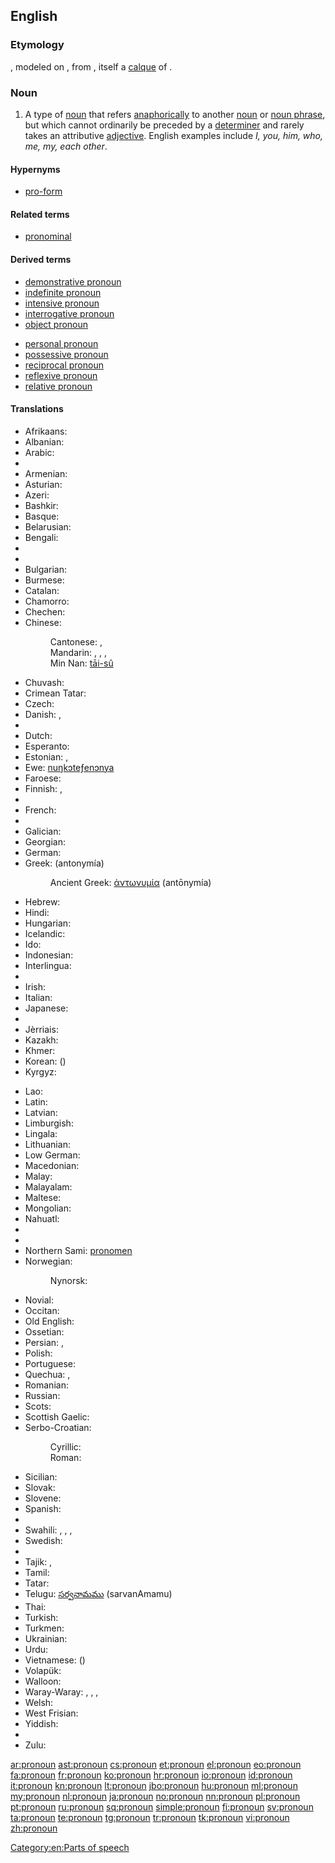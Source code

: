 ==English==
{{wikipedia}}

===Etymology===
{{prefix|pro|noun}}, modeled on {{etyl|frm|en}} {{term|pronom|lang=frm}}, from {{etyl|la|en}} {{term|pronomen|lang=la}}, itself a [[calque]] of {{etyl|grc|en}} {{term|ἀντωνυμία|tr=antōnumia|lang=grc|sc=polytonic}}.

===Noun===
{{en-noun}}

# {{context|grammar|lang=en}} A type of [[noun]] that refers [[anaphora|anaphorically]] to another [[noun]] or [[noun phrase]], but which cannot ordinarily be preceded by a [[determiner]] and rarely takes an attributive [[adjective]]. English examples include ''I, you, him, who, me, my, each other''.

====Hypernyms====
* [[pro-form]]

====Related terms====
* [[pronominal]]

====Derived terms====
{{top2}}
* [[demonstrative pronoun]]
* [[indefinite pronoun]]
* [[intensive pronoun]]
* [[interrogative pronoun]]
* [[object pronoun]]
{{mid2}}
* [[personal pronoun]]
* [[possessive pronoun]]
* [[reciprocal pronoun]]
* [[reflexive pronoun]]
* [[relative pronoun]]
{{bottom}}

====Translations====
{{trans-top|pronoun}}
* Afrikaans: {{t+|af|voornaamwoord}}
* Albanian: {{t+|sq|përemri|m}}
* Arabic: {{t+|ar|ضمير|m|tr=ḍamīr|sc=Arab}}
* {{trreq|an}}
* Armenian: {{t-|hy|դերանուն|tr=deranun}}
* Asturian: {{t+|ast|pronome}}
* Azeri: {{t-|az|əvəzlik}}
* Bashkir: {{tø|ba|алмаш|tr=almaš|sc=Cyrl}}
* Basque: {{t-|eu|izenordain}}
* Belarusian: {{t-|be|займеннік|m|tr=zajménnik|sc=Cyrl}}
* Bengali: {{t-|bn|সর্বনাম|tr=sawrbonam|sc=Beng}}
* {{trreq|bpy}}
* {{trreq|br}}
* Bulgarian: {{t+|bg|местоимение|n|tr=mestoiménie}}
* Burmese: {{t+|my|နာမ်စား|sc=Mymr|tr=nanza:}}
* Catalan: {{t+|ca|pronom|m}}
* Chamorro: {{t-|ch|klå'an}}
* Chechen: {{l|ce|цӏерметдош}}
* Chinese:
*: Cantonese: {{tø|yue|代詞|sc=Hani}}, {{tø|yue|代词|tr=doi6 ci4|sc=Hani}}
*: Mandarin: {{t|cmn|代詞|sc=Hani}}, {{t-|cmn|代词|tr=dàicí|sc=Hani}}, {{t|cmn|代名詞|sc=Hani}}, {{t|cmn|代名词|tr=dàimíngcí|sc=Hani}}
*: Min Nan: [[tāi-sû]]
* Chuvash: {{tø|cv|местоимени|sc=Cyrl}}
* Crimean Tatar: {{tø|crh|zamir}}
* Czech: {{t+|cs|zájmeno|n}}
* Danish: {{t+|da|pronomen}}, {{t+|da|stedord}}
* {{trreq|dv}}
* Dutch: {{t+|nl|voornaamwoord|n}}
* Esperanto: {{t-|eo|pronomo}}
* Estonian: {{t-|et|asesõna}}, {{t+|et|pronoomen}}
* Ewe: [[nuŋkɔteƒenɔnya]]
* Faroese: {{t-|fo|fornavn|c}}
* Finnish: {{t+|fi|asemo}}, {{t+|fi|pronomini}}
* {{trreq|frp}}
* French: {{t+|fr|pronom|m}}
* {{trreq|fur}}
* Galician: {{t+|gl|pronome}}
* Georgian: {{t-|ka|ნაცვალსახელი|tr=natsvalsaxeli|sc=Geor}}
* German: {{t+|de|Pronomen|n}}
* Greek: {{t+|el|αντωνυμία|f}} (antonymía)
*: Ancient Greek: [[ἀντωνυμία]] (antōnymía) {{f}}
* Hebrew: {{t+|he|כינוי גוף|m|tr=kinoi guf}}
* Hindi: {{t-|hi|सर्वनाम|m|tr=sarvnām|sc=Deva}}
* Hungarian: {{t+|hu|névmás}}
* Icelandic: {{t+|is|fornafn|n}}
* Ido: {{t+|io|pronomo}}
* Indonesian: {{t+|id|pronomina}}
* Interlingua: {{t-|ia|pronomine}}
* {{trreq|ie}}
* Irish: {{t+|ga|forainm|m}}
* Italian: {{t+|it|pronome|m}}
* Japanese: {{t+|ja|代名詞|tr=だいめいし, daimeishi|sc=Jpan}}
* {{trreq|jv}}
* Jèrriais: {{tø|roa-jer|pronom|m}}
* Kazakh: {{t|kk|есімдік|tr=esimdik|sc=Cyrl}}
* Khmer: {{t+|km|សព្វនាម|tr=sɑp niem|sc=Khmr}}
* Korean: {{t+|ko|대명사|tr=daemyeongsa|sc=Kore}} ({{t+|ko|代名詞|sc=Kore}})
* Kyrgyz: {{t-|ky|жактама|tr=caktama|sc=Cyrl}}
{{trans-mid}}
* Lao: {{t-|lo|ສັບພະນາມ|tr=sáp pʰā náːm|sc=Laoo}}
* Latin: {{t-|la|prōnōmen|n}}
* Latvian: {{t+|lv|vietniekvārds|m}}
* Limburgish: {{t-|li|veurnaamwaord|n}}
* Lingala: {{t-|ln|likitana}}
* Lithuanian: {{t+|lt|įvardis|m}}
* Low German: {{t-|nds|pronomen}}
* Macedonian: {{t-|mk|заменка|f|tr=zámenka}}
* Malay: {{t-|ms|kata ganti diri}}
* Malayalam: {{t-|ml|സര്‍വ്വനാമം|sc=Mlym}}
* Maltese: {{t+|mt|pronom|m}}
* Mongolian: {{t-|mn|төлөөний нэр|tr=tölöönij ner|sc=Cyrl}}
* Nahuatl: {{t-|nah|tlācatōcāitl}}
* {{trreq|ne}}
* {{trreq|new}}
* Northern Sami: [[pronomen#Northern Sami|pronomen]]
* Norwegian: {{t+|no|pronomen}}
*: Nynorsk: {{t+|no|pronomen}}
* Novial: {{tø|nov|pronomine}}
* Occitan: {{t-|oc|pronom|m}}
* Old English: {{t-|ang|bīnama|m}}
* Ossetian: {{tø|os|номивӕг|tr=nomivæg|sc=Cyrl}}
* Persian: {{t+|fa|ضمیر|tr=zamir|sc=fa-Arab}}, {{t-|fa|پیشنام|tr=pišnâm|sc=fa-Arab}}
* Polish: {{t+|pl|zaimek|m}}
* Portuguese: {{t+|pt|pronome|m}}
* Quechua: {{t|qu|sutip rantin}}, {{t|qu|sutiranti}}
* Romanian: {{t+|ro|pronume|n}}
* Russian: {{t+|ru|местоимение|n|tr=mestoiménije}}
* Scots: {{tø|sco|pronoun}}
* Scottish Gaelic: {{t-|gd|riochdair}}
* Serbo-Croatian:
*: Cyrillic: {{t-|sh|заменица|f|sc=Cyrl}}
*: Roman: {{t-|sh|zamenica|f}}
* Sicilian: {{t+|scn|prunomu|m}}
* Slovak: {{t-|sk|zámeno|n}}
* Slovene: {{t+|sl|zaímek|m}}
* Spanish: {{t+|es|pronombre|m}}
* {{trreq|su}}
* Swahili: {{t-|sw|dhamiri}}, {{t-|sw|kijina}}, {{t-|sw|kiwakilishi}}, {{t+|sw|kitenzi jina}}
* Swedish: {{t+|sv|pronomen|n}}
* {{trreq|tl}}
* Tajik: {{t+|tg|ҷонишин|tr=jonišin|sc=Cyrl}}, {{t-|tg|замир‍|tr=zamir|sc=Cyrl}}
* Tamil: {{t+|ta|பெயர்ச்சொல்|tr=peyar-c-col}}
* Tatar: {{t+|tt|алмашлык|tr=almaşlık|sc=Cyrl}}
* Telugu: [[సర్వనామము]] (sarvanAmamu)
* Thai: {{t+|th|คำสรรพนาม|tr=kam sàp naam|sc=Thai}}
* Turkish: {{t+|tr|zamir}}
* Turkmen: {{t+|tk|çalyşma}}
* Ukrainian: {{t-|uk|займенник|m|tr=zajménnyk|sc=Cyrl}}
* Urdu: {{t-|ur|سرونام|m|tr=sarvnām|sc=ur-Arab}}
* Vietnamese: {{t-|vi|đại từ}} ({{t-|vi|代詞}})
* Volapük: {{t+|vo|pönop}}
* Walloon: {{t+|wa|prono}}
* Waray-Waray: {{tø|war|imbesngaran}}, {{tø|war|taligngaran}}, {{tø|war|talingaran}}, {{tø|war|talingáran}}
* Welsh: {{t-|cy|rhagenw|m}}
* West Frisian: {{t+|fy|foarnamwurd|n}}
* Yiddish: {{t-|yi|פּראָנאָם|n|tr=pronom}}
* {{trreq|zza}}
* Zulu: {{t-|zu|isabizwana|c7|c8}}
{{trans-bottom}}

[[Category:en:Parts of speech]]

[[ar:pronoun]]
[[ast:pronoun]]
[[cs:pronoun]]
[[et:pronoun]]
[[el:pronoun]]
[[eo:pronoun]]
[[fa:pronoun]]
[[fr:pronoun]]
[[ko:pronoun]]
[[hr:pronoun]]
[[io:pronoun]]
[[id:pronoun]]
[[it:pronoun]]
[[kn:pronoun]]
[[lt:pronoun]]
[[jbo:pronoun]]
[[hu:pronoun]]
[[ml:pronoun]]
[[my:pronoun]]
[[nl:pronoun]]
[[ja:pronoun]]
[[no:pronoun]]
[[nn:pronoun]]
[[pl:pronoun]]
[[pt:pronoun]]
[[ru:pronoun]]
[[sq:pronoun]]
[[simple:pronoun]]
[[fi:pronoun]]
[[sv:pronoun]]
[[ta:pronoun]]
[[te:pronoun]]
[[tg:pronoun]]
[[tr:pronoun]]
[[tk:pronoun]]
[[vi:pronoun]]
[[zh:pronoun]]